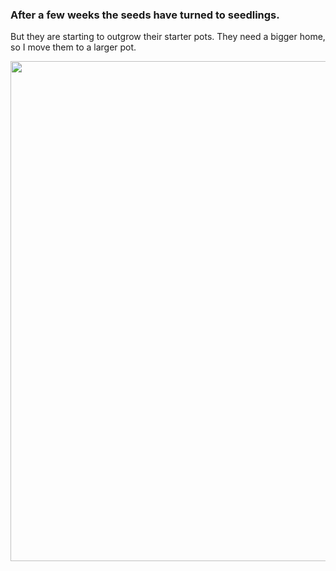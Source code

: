 
<Layout>

### After a few weeks the seeds have turned to seedlings.
But they are starting to outgrow their starter pots. They need a bigger home, so I move them to a larger pot.

<img src="https://gardenbetty-gardenbetty.netdna-ssl.com/wp-content/uploads/2019/02/2011-03-19-16.jpg" width="800"/>

</Layout>